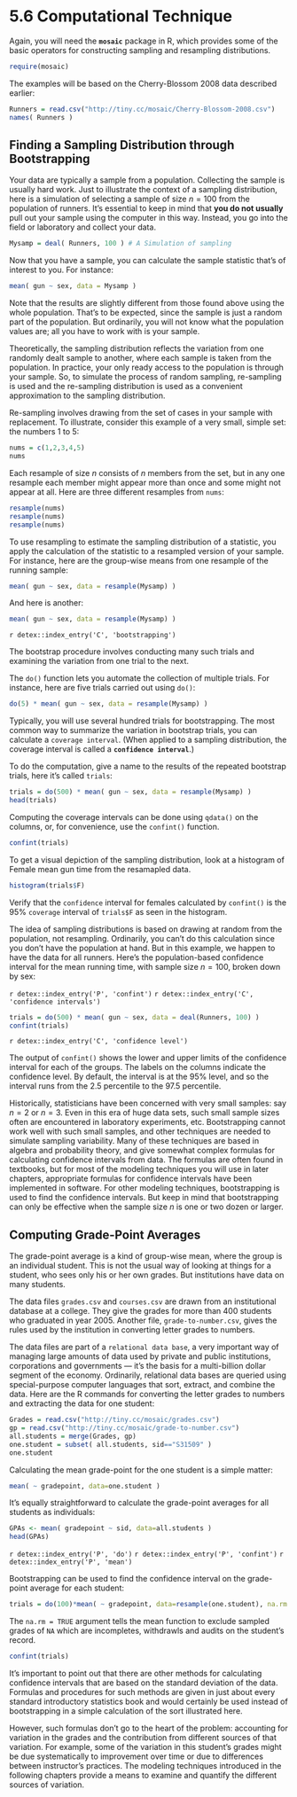 # 5.6 Computational Technique


Again, you will need the **`mosaic`** package in R, which provides
some of the basic operators for constructing sampling and resampling distributions.
```r
require(mosaic)
```

The examples will be based on 
the Cherry-Blossom 2008 data described earlier:

```r
Runners = read.csv("http://tiny.cc/mosaic/Cherry-Blossom-2008.csv")
names( Runners )
```

## Finding a Sampling Distribution through Bootstrapping

Your data are typically a sample from a population.  Collecting the
sample is usually hard work.  Just to illustrate the context of
a sampling distribution, here is a simulation of selecting a sample of
size $n=100$ from the population of runners.  It's essential to keep
in mind that **you do not usually** pull out your sample using the
computer in this way.  Instead, you go into the field or laboratory and collect your data.

```r
Mysamp = deal( Runners, 100 ) # A Simulation of sampling
```

Now that you have a sample, you can calculate the sample statistic
that's of interest to you.  For instance:

```r
mean( gun ~ sex, data = Mysamp )
```

Note that the results are slightly different from those found above
using the whole population.  That's to be expected, since the sample
is just a random part of the population.  But ordinarily, you will not
know what the population values are; all you have to work with is your
sample.  

Theoretically, the sampling distribution reflects the variation from
one randomly dealt sample to another, where each sample is taken from
the population.  In practice, your only ready access to the population
is through your sample.  So, to simulate the process of random
sampling, re-sampling is used and the re-sampling distribution is used
as a convenient approximation to the sampling distribution.

Re-sampling involves drawing from the set of cases in your sample with replacement.  To
illustrate, consider this example of a 
very small, simple set: 
the numbers 1 to 5:
```r
nums = c(1,2,3,4,5)
nums
```

Each resample of size $n$ consists of $n$ members from the set, but in
any one resample
each member might appear more than once and some might not appear at
all.  Here are three different resamples from `nums`:

```r
resample(nums)
resample(nums)
resample(nums)
```

To use resampling to estimate the sampling distribution of a
statistic, you apply the calculation of the statistic to a resampled
version of your sample.  For instance, here are the group-wise means
from one resample of the running sample:

```r
mean( gun ~ sex, data = resample(Mysamp) )
```
And here is another:
```r
mean( gun ~ sex, data = resample(Mysamp) )
```

`r detex::index_entry('C', 'bootstrapping')` 

The bootstrap procedure involves conducting many such trials and examining the
variation from one trial to the next.  

The `do()` function lets
you automate the collection of multiple trials.  For instance, here
are five trials carried out using `do()`:

```r
do(5) * mean( gun ~ sex, data = resample(Mysamp) )
```

Typically, you will use several hundred trials for bootstrapping.  The
most common way to summarize the variation in bootstrap trials, you
can calculate a `coverage interval`.  (When applied to a sampling 
distribution, the coverage interval is called a **`confidence interval`**.)

To do the computation, give a name to  the results of the repeated
bootstrap trials, here it's called `trials`:

```r
trials = do(500) * mean( gun ~ sex, data = resample(Mysamp) )
head(trials)
```

Computing the coverage intervals can be done using `qdata()` on
the columns, or, for convenience, use the `confint()` function.
```r
confint(trials)
```

To get a visual depiction of the sampling distribution, look at a histogram of Female mean gun time from the resamapled data.

```r
histogram(trials$F)
```

Verify that the `confidence` interval for females calculated by `confint()` is the 95\% 
`coverage` interval of `trials$F` as seen in the histogram. 

The idea of sampling distributions is based on
drawing at random from the population, not resampling.  Ordinarily,
you can't do this calculation since you don't have the population at
hand.  But in this example, we happen to have the data for all
runners.  Here's the population-based confidence interval for the mean
running time, with sample size $n=100$, broken down by sex:

`r detex::index_entry('P', 'confint')` 
`r detex::index_entry('C', 'confidence intervals')` 

```r
trials = do(500) * mean( gun ~ sex, data = deal(Runners, 100) )
confint(trials)
```

`r detex::index_entry('C', 'confidence level')` 

The output of `confint()` shows the lower and upper limits of
the confidence interval for each of the groups.  The labels on the
columns indicate the confidence level.  By default, the interval is at
the 95\%  level, and so the interval runs from the 2.5 percentile to
the 97.5 percentile. 

Historically, statisticians have been concerned with very small
samples: say $n=2$ or $n=3$.  Even in this era of huge data sets, such
small sample sizes often are encountered in laboratory experiments,
etc. Bootstrapping cannot work well with such
small samples, and other techniques are needed to simulate sampling
variability.  Many of these techniques are based in algebra and
probability theory, and give somewhat complex formulas for calculating confidence
intervals from data. The formulas are often found in textbooks, but for most of the modeling techniques you will use
in later chapters, appropriate formulas for confidence intervals have been implemented in
software.  For other modeling techniques, bootstrapping is used to 
find the confidence intervals.  But keep in mind that bootstrapping
can only be effective when the sample size $n$ is one or two dozen or
larger.  


## Computing Grade-Point Averages

The grade-point average is a kind of group-wise mean, where the group
is an individual student.  This is not the usual way of looking at
things for a student, who sees only his or her own grades.  But
institutions have data on many students.

The data files `grades.csv` and `courses.csv` are drawn from
an institutional database at a college.  They give the grades for more
than 400 students who graduated in year 2005.  Another file,
`grade-to-number.csv`, gives the rules used by the institution
in converting letter grades to numbers.  

The data files are part of a `relational data base`, a very
important way of managing large amounts of data used by private and
public institutions, corporations and governments --- it's the basis
for a multi-billion dollar segment of the economy.  Ordinarily,
relational data bases are queried using special-purpose computer
languages that sort, extract, and combine the data.  Here are the R
commands for converting the letter grades to numbers and extracting
the data for one student:
```r
Grades = read.csv("http://tiny.cc/mosaic/grades.csv")
gp = read.csv("http://tiny.cc/mosaic/grade-to-number.csv")
all.students = merge(Grades, gp)
one.student = subset( all.students, sid=="S31509" )
one.student
```

Calculating the mean grade-point for the one student is a simple matter:
```r
mean( ~ gradepoint, data=one.student )
```

It's equally straightforward to calculate the grade-point averages
for all students as individuals:

```r
GPAs <- mean( gradepoint ~ sid, data=all.students )
head(GPAs)
```

`r detex::index_entry('P', 'do')` 
`r detex::index_entry('P', 'confint')` 
`r detex::index_entry('P', 'mean')` 

Bootstrapping can be used to find the confidence interval on the
grade-point average for each student:

```r
trials = do(100)*mean( ~ gradepoint, data=resample(one.student), na.rm = TRUE )
```

The `na.rm = TRUE` argument tells the mean function to exclude sampled grades of `NA` which are incompletes, withdrawls and audits on the student's record.

```r
confint(trials)
```

It's important to point out that there are other methods for calculating
confidence intervals that are based on the standard deviation of the
data.  Formulas and procedures for such methods are given in just
about every standard introductory statistics book and would certainly
be used instead of bootstrapping in a simple calculation of the sort
illustrated here.  

However, such formulas don't go to the heart of the problem: 
accounting for variation in the grades and the contribution from
different sources of that variation.  For example, some of the
variation in this student's grades might be due systematically to
improvement over time or due to differences between instructor's
practices.  The modeling techniques introduced in the following
chapters provide a means to examine and quantify the different sources
of variation.
